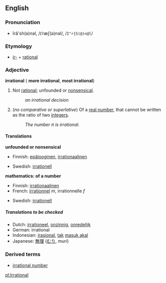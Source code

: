 ==English==
=== Pronunciation ===
*ĭră'sh(ə)nəl, /ɪˈræʃ(ə)nəl/, /<tt>I"r{S(@)n@l</tt>/

=== Etymology ===
*[[ir-]] + [[rational]]

=== Adjective ===
'''irrational''' ({{compar}} '''more irrational''', {{superl}} '''most irrational''')

#Not [[rational]]; unfounded or [[nonsensical]].
#:''an irrational decision''
#{{mathematics}} (''no comparative or superlative'') Of a [[real number]], that cannot be written as the ratio of two [[integer]]s.
#:''The number &pi; is irrational.''

==== Translations ====

'''unfounded or nonsensical'''
{{top}}
*Finnish: [[epälooginen]], [[irrationaalinen]]
{{mid}}
*Swedish: [[irrationell]]
{{bottom}}

'''mathematics: of a number'''
{{top}}
*Finnish: [[irrationaalinen]]
*French: [[irrationnel]] ''m'', irrationnelle ''f''
{{mid}}
*Swedish: [[irrationell]]
{{bottom}}

=====Translations to be checked=====
<!--Remove this section once all of the translations below have been moved into the tables above.-->
{{checktrans}}
*Dutch: [[irrationeel]], [[onzinnig]], [[onredelijk]]
*German: irrational
*Indonesian: [[irasional]], [[tak]] [[masuk akal]]
*Japanese: [[無理]] ([[むり]], muri)

===Derived terms===
*[[irrational number]]

[[pl:Irrational]]